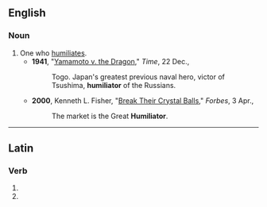 ==English==

===Noun===
{{en-noun}}

# One who [[humiliate]]s.
#* '''1941''', "[http://www.time.com/time/magazine/article/0,9171,931964,00.html Yamamoto v. the Dragon]," ''Time'', 22 Dec.,
#*: Togo. Japan's greatest previous naval hero, victor of Tsushima, '''humiliator''' of the Russians.
#* '''2000''', Kenneth L. Fisher, "[http://www.forbes.com/columnists/free_forbes/2000/0403/6508197a.html Break Their Crystal Balls]," ''Forbes'', 3 Apr.,
#*: The market is the Great '''Humiliator'''.

----

==Latin==

===Verb===
{{la-verb-form|humiliātor}}

# {{inflection of|la|humiliō||2|s|futr|pasv|impr}}
# {{inflection of|la|humiliō||3|s|futr|pasv|impr}}